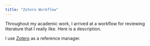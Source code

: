 ```yaml
---
title: "Zotero Workflow"
---
```


Throughout my academic work, I arrived at a workflow for reviewing literature that I really like. Here is a description. 

I use [Zotero](https://www.zotero.org/) as a reference manager. 
